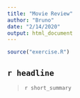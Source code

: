 ```yaml
---
title: "Movie Review"
author: "Bruno"
date: "2/14/2020"
output: html_document
---
```


```r
source("exercise.R")
```

## `r headline`

> `r short_summary`